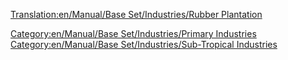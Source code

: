 [[Translation:en/Manual/Base Set/Industries/Rubber Plantation]]

{{en/Manual/Base Set/Industries/Industries|image=en/Manual/Base Set/Industries/Rubberplantation.png
|name=Rubber Plantation
|climates=[[en/Manual/Climates]].
|accepts=Nothing
|produces=[[en/Manual/Base Set/Cargos/Rubber]]
|notes=Not present in other [[en/Manual/Climates]]
}}

[[Category:en/Manual/Base Set/Industries/Primary Industries]]
[[Category:en/Manual/Base Set/Industries/Sub-Tropical Industries]]